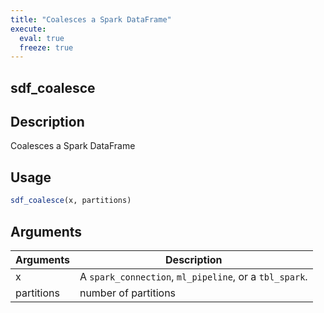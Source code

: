 ```yaml
---
title: "Coalesces a Spark DataFrame"
execute:
  eval: true
  freeze: true
---
```


## sdf_coalesce

## Description
Coalesces a Spark DataFrame


## Usage
```r
sdf_coalesce(x, partitions)
```

## Arguments
|Arguments|Description|
|---|---|
| x | A `spark_connection`, `ml_pipeline`, or a `tbl_spark`. |
| partitions | number of partitions |








